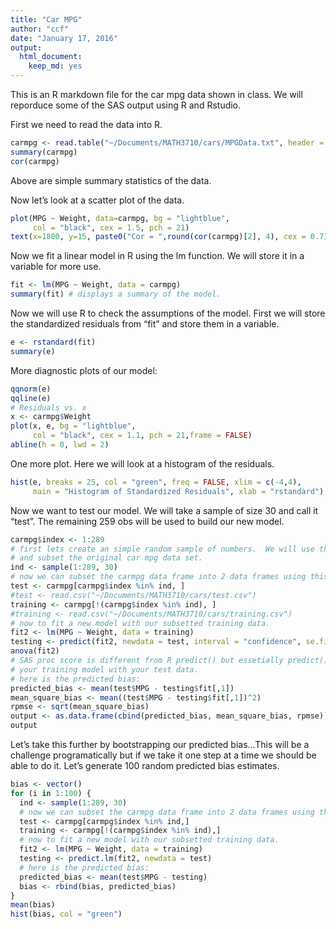 ```yaml
---
title: "Car MPG"
author: "ccf"
date: "January 17, 2016"
output: 
  html_document: 
    keep_md: yes
---
```


This is an R markdown file for the car mpg data shown in class.  We will reporduce some of the SAS output using R and Rstudio.

First we need to read the data into R.

```r
carmpg <- read.table("~/Documents/MATH3710/cars/MPGData.txt", header = TRUE)
summary(carmpg)
cor(carmpg)
```


Above are simple summary statistics of the data.

Now let's look at a scatter plot of the data.

```r
plot(MPG ~ Weight, data=carmpg, bg = "lightblue", 
     col = "black", cex = 1.5, pch = 21)
text(x=1800, y=15, paste0("Cor = ",round(cor(carmpg)[2], 4), cex = 0.7))
```


Now we fit a linear model in R using the lm function. We will store it in a variable for more use.

```r
fit <- lm(MPG ~ Weight, data = carmpg)
summary(fit) # displays a summary of the model.
```


Now we will use R to check the assumptions of the model. First we will store the standardized residuals from "fit" and store them in a variable.

```r
e <- rstandard(fit)
summary(e)
```

More diagnostic plots of our model:
```r
qqnorm(e)
qqline(e)
# Residuals vs. x
x <- carmpg$Weight
plot(x, e, bg = "lightblue", 
     col = "black", cex = 1.1, pch = 21,frame = FALSE)
abline(h = 0, lwd = 2)
```

One more plot.  Here we will look at a histogram of the residuals.

```r
hist(e, breaks = 25, col = "green", freq = FALSE, xlim = c(-4,4), 
     main = "Histogram of Standardized Residuals", xlab = "rstandard")
```

Now we want to test our model.  We will take a sample of size 30 and call it "test".  The remaining 259 obs will be used to build our new model.

```r
carmpg$index <- 1:289
# first lets create an simple random sample of numbers.  We will use this to sample
# and subset the original car mpg data set.
ind <- sample(1:289, 30)
# now we can subset the carmpg data frame into 2 data frames using this index.
test <- carmpg[carmpg$index %in% ind, ]
#test <- read.csv("~/Documents/MATH3710/cars/test.csv")
training <- carmpg[!(carmpg$index %in% ind), ]
#training <- read.csv("~/Documents/MATH3710/cars/training.csv")
# now to fit a new model with our subsetted training data.
fit2 <- lm(MPG ~ Weight, data = training)
testing <- predict(fit2, newdata = test, interval = "confidence", se.fit = TRUE)
anova(fit2)
# SAS proc score is different from R predict() but essetially predict() is testing
# your training model with your test data.
# here is the predicted bias:
predicted_bias <- mean(test$MPG - testing$fit[,1])
mean_square_bias <- mean((test$MPG - testing$fit[,1])^2)
rpmse <- sqrt(mean_square_bias)
output <- as.data.frame(cbind(predicted_bias, mean_square_bias, rpmse))
output
```

Let's take this further by bootstrapping our predicted bias...This will be a challenge programatically but if we take it one step at a time we should be able to do it. Let's generate 100 random predicted bias estimates.

```r
bias <- vector()
for (i in 1:100) {
  ind <- sample(1:289, 30)
  # now we can subset the carmpg data frame into 2 data frames using this index.
  test <- carmpg[carmpg$index %in% ind,]
  training <- carmpg[!(carmpg$index %in% ind),]
  # now to fit a new model with our subsetted training data.
  fit2 <- lm(MPG ~ Weight, data = training)
  testing <- predict.lm(fit2, newdata = test)
  # here is the predicted bias:
  predicted_bias <- mean(test$MPG - testing)
  bias <- rbind(bias, predicted_bias)
}
mean(bias)
hist(bias, col = "green")
```
